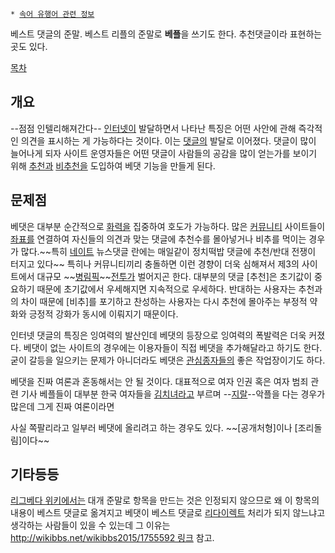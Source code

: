  * [[속어 유행어 관련 정보]]

베스트 댓글의 준말. 베스트 리플의 준말로 '''베플'''을 쓰기도 한다. 추천댓글이라 표현하는 곳도 있다.

[[목차]]
== 개요 ==
--점점 인텔리해져간다--
[[인터넷]]이 발달하면서 나타난 특징은 어떤 사안에 관해 즉각적인 의견을 표시하는 게 가능하다는 것이다. 이는 [[댓글]]의 발달로 이어졌다. 댓글이 많이 늘어나게 되자 사이트 운영자들은 어떤 댓글이 사람들의 공감을 많이 얻는가를 보이기 위해 [[추천]]과 [[비추|비추천]]을 도입하여 베댓 기능을 만들게 된다.
== 문제점 ==
베댓은 대부분 순간적으로 [[화력]]을 집중하여 호도가 가능하다. 많은 [[커뮤니티]] 사이트들이 [[좌표]]를 연결하여 자신들의 의견과 맞는 댓글에 추천수를 몰아넣거나 비추를 먹이는 경우가 많다.~~특히 [[네이트]] 뉴스댓글 란에는 매일같이 정치떡밥 댓글에 추천/반대 전쟁이 터지고 있다~~ 특히나 커뮤니티끼리 충돌하면 이런 경향이 더욱 심해져서 제3의 사이트에서 대규모 ~~[[병림픽]]~~[[전투]]가 벌어지곤 한다. 대부분의 댓글 [추천]은 초기값이 중요하기 때문에 초기값에서 우세해지면 지속적으로 우세하다. 반대하는 사용자는 추천과의 차이 때문에 [비추]를 포기하고 찬성하는 사용자는 다시 추천에 몰아주는 부정적 약화와 긍정적 강화가 동시에 이뤄지기 때문이다.

인터넷 댓글의 특징은 잉여력의 발산인데 베댓의 등장으로 잉여력의 폭발력은 더욱 커졌다. 베댓이 없는 사이트의 경우에는 이용자들이 직접 베댓을 추가해달라고 하기도 한다. 굳이 갈등을 일으키는 문제가 아니더라도 베댓은 [[관심종자]]들의 좋은 작업장이기도 하다.

베댓을 진짜 여론과 혼동해서는 안 될 것이다. 대표적으로 여자 인권 혹은 여자 범죄 관련 기사 베플들이 대부분 한국 여자들을 [[김치녀]]라고 부르며 --[[지랄]]--악플을 다는 경우가 많은데 그게 진짜 여론이라면 '''{{{#red 나라 망한다.}}}'''

사실 쪽팔리라고 일부러 베댓에 올리려고 하는 경우도 있다. ~~[공개처형]이나 [조리돌림]이다~~
== 기타등등 ==
[[리그베다 위키]]에서는 대개 준말로 항목을 만드는 것은 인정되지 않으므로 왜 이 항목의 내용이 베스트 댓글로 옮겨지고 베댓이 베스트 댓글로 [[리다이렉트]] 처리가 되지 않느냐고 생각하는 사람들이 있을 수 있는데 그 이유는  [[http://wikibbs.net/wikibbs2015/1755592 링크]] 참고.
